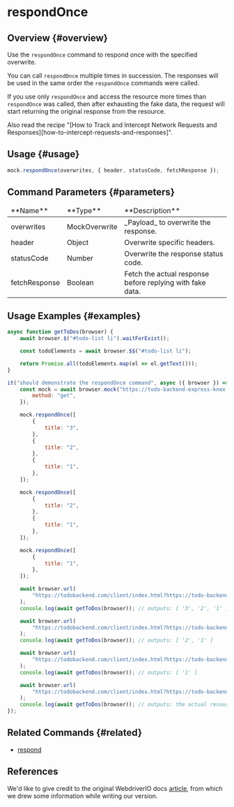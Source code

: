 
# respondOnce

## Overview {#overview}

Use the `respondOnce` command to respond once with the specified overwrite.

You can call `respondOnce` multiple times in succession. The responses will be used in the same order the `respondOnce` commands were called.

If you use only `respondOnce` and access the resource more times than `respondOnce` was called, then after exhausting the fake data, the request will start returning the original response from the resource.

<Admonition type="info">
    Also read the recipe "[How to Track and Intercept Network Requests and
    Responses][how-to-intercept-requests-and-responses]".
</Admonition>

## Usage {#usage}

```javascript
mock.respondOnce(overwrites, { header, statusCode, fetchResponse });
```

## Command Parameters {#parameters}

<table>
<thead>
<tr><td>**Name**</td><td>**Type**</td><td>**Description**</td></tr>
</thead>
<tbody>
<tr><td>overwrites</td><td>MockOverwrite</td><td>_Payload_ to overwrite the response.</td></tr>
<tr><td>header</td><td>Object</td><td>Overwrite specific headers.</td></tr>
<tr><td>statusCode</td><td>Number</td><td>Overwrite the response status code.</td></tr>
<tr><td>fetchResponse</td><td>Boolean</td><td>Fetch the actual response before replying with fake data.</td></tr>

</tbody>
</table>

## Usage Examples {#examples}

```javascript
async function getToDos(browser) {
    await browser.$("#todo-list li").waitForExist();

    const todoElements = await browser.$$("#todo-list li");

    return Promise.all(todoElements.map(el => el.getText()));
}

it("should demonstrate the respondOnce command", async ({ browser }) => {
    const mock = await browser.mock("https://todo-backend-express-knex.herokuapp.com/", {
        method: "get",
    });

    mock.respondOnce([
        {
            title: "3",
        },
        {
            title: "2",
        },
        {
            title: "1",
        },
    ]);

    mock.respondOnce([
        {
            title: "2",
        },
        {
            title: "1",
        },
    ]);

    mock.respondOnce([
        {
            title: "1",
        },
    ]);

    await browser.url(
        "https://todobackend.com/client/index.html?https://todo-backend-express-knex.herokuapp.com/",
    );
    console.log(await getToDos(browser)); // outputs: [ '3', '2', '1' ]

    await browser.url(
        "https://todobackend.com/client/index.html?https://todo-backend-express-knex.herokuapp.com/",
    );
    console.log(await getToDos(browser)); // outputs: [ '2', '1' ]

    await browser.url(
        "https://todobackend.com/client/index.html?https://todo-backend-express-knex.herokuapp.com/",
    );
    console.log(await getToDos(browser)); // outputs: [ '1' ]

    await browser.url(
        "https://todobackend.com/client/index.html?https://todo-backend-express-knex.herokuapp.com/",
    );
    console.log(await getToDos(browser)); // outputs: the actual resource response
});
```

## Related Commands {#related}

-   [respond](../respond)

## References

We'd like to give credit to the original WebdriverIO docs [article](https://webdriver.io/docs/api/mock/respondOnce), from which we drew some information while writing our version.

[how-to-intercept-requests-and-responses]: ../../../guides/how-to-intercept-requests-and-responses
